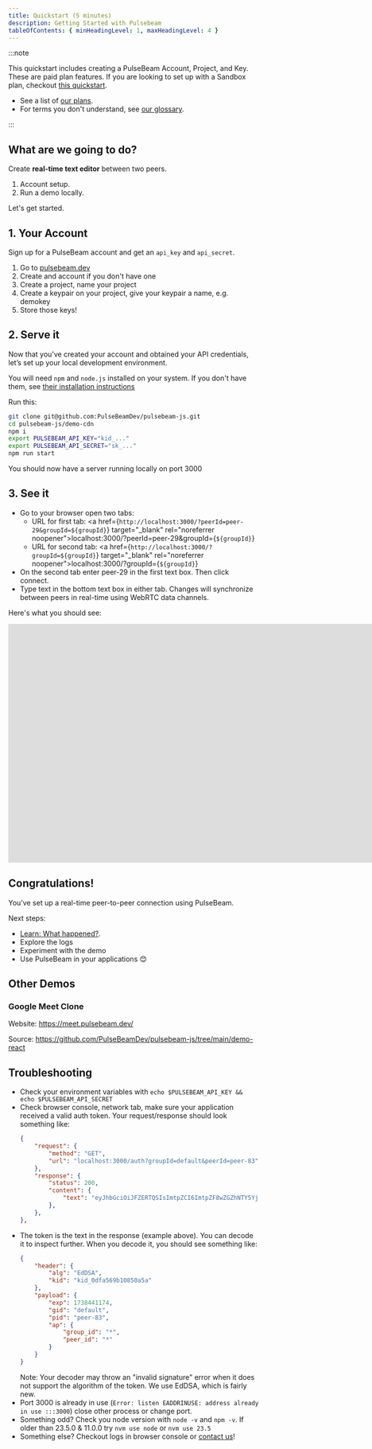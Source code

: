 ```yaml
---
title: Quickstart (5 minutes)
description: Getting Started with Pulsebeam
tableOfContents: { minHeadingLevel: 1, maxHeadingLevel: 4 }
---
```


:::note

This quickstart includes creating a PulseBeam Account, Project, and Key. These are paid plan features. If you are looking to set up with a Sandbox plan, checkout [this quickstart](/docs/getting-started/sandbox-quick-start).

* See a list of [our plans](https://pulsebeam.dev/#pricing). 
* For terms you don't understand, see [our glossary](/docs/concepts/terms).

:::

## What are we going to do?
 
Create **real-time text editor** between two peers.

1. Account setup. 
1. Run a demo locally. 

Let's get started.

## 1. Your Account

Sign up for a PulseBeam account and get an `api_key` and `api_secret`.

1. Go to [pulsebeam.dev](https://pulsebeam.dev) 
1. Create and account if you don't have one
1. Create a project, name your project
1. Create a keypair on your project, give your keypair a name, e.g. demokey
1. Store those keys!

## 2. Serve it

Now that you’ve created your account and obtained your API credentials, let’s set up your local development environment.

You will need `npm` and `node.js` installed on your system. If you don't have them, see <a href="https://docs.npmjs.com/downloading-and-installing-node-js-and-npm" target="_blank">their installation instructions</a>

Run this:
```bash
git clone git@github.com:PulseBeamDev/pulsebeam-js.git
cd pulsebeam-js/demo-cdn
npm i
export PULSEBEAM_API_KEY="kid_..."
export PULSEBEAM_API_SECRET="sk_..."
npm run start
```

You should now have a server running locally on port 3000

## 3. See it


* Go to your browser open two tabs:
    * URL for first tab: <a href={`http://localhost:3000/?peerId=peer-29&groupId=${groupId}`} target="_blank" rel="noreferrer noopener">localhost:3000/?peerId=peer-29&groupId={`${groupId}`}</a>
    * URL for second tab: <a href={`http://localhost:3000/?groupId=${groupId}`} target="_blank" rel="noreferrer noopener">localhost:3000/?groupId={`${groupId}`}</a>
* On the second tab enter peer-29 in the first text box. Then click connect.
* Type text in the bottom text box in either tab. Changes will synchronize between peers in real-time using WebRTC data channels.

Here's what you should see:
<iframe style="height: 480px;" id="ytplayer" type="text/html" title="YouTube video player Quickstart Successful Output" width="2000" height="1000"
src="https://www.youtube.com/embed/Y9mKCrlLu7k?si=HDNMFjK6LaXSy61X?loop=1&modestbranding=1&playsinline=1&color=white&iv_load_policy=3"
frameborder="0" allowfullscreen allow="accelerometer; autoplay; clipboard-write; encrypted-media; gyroscope; picture-in-picture; web-share" referrerpolicy="strict-origin-when-cross-origin"></iframe>

## Congratulations! 

You’ve set up a real-time peer-to-peer connection using PulseBeam. 

Next steps:
* [Learn: What happened?](/docs/getting-started/what-happened/). 
* Explore the logs
* Experiment with the demo
* Use PulseBeam in your applications 😊

## Other Demos

### Google Meet Clone

Website: https://meet.pulsebeam.dev/

Source: https://github.com/PulseBeamDev/pulsebeam-js/tree/main/demo-react

## Troubleshooting
* Check your environment variables with `echo $PULSEBEAM_API_KEY && echo $PULSEBEAM_API_SECRET`
* Check browser console, network tab, make sure your application received a valid auth token. Your request/response should look something like:
    ```json
    {
        "request": {
            "method": "GET",
            "url": "localhost:3000/auth?groupId=default&peerId=peer-83",
        },
        "response": {
            "status": 200,
            "content": {
                "text": "eyJhbGciOiJFZERTQSIsImtpZCI6ImtpZF8wZGZhNTY5YjEwODUwYTVhIn0.eyJleHAiOjE3Mzg0NDExNzQsImdpZCI6ImRlZmF1bHQiLCJwaWQiOiJwZWVyLTgzIiwiYXAiOnsiZ3JvdXBfaWQiOiIqIiwicGVlcl9pZCI6IioifX0.QJwbVIknJjOmEQSP4P7hhZUncSfErgu-8tXrGbQfYEeYfW-U54nsUii_eiS7FTkmRuQFHV29UA0QsJ_ScvJeCQ"
            },
        },
    },
    ```
* The token is the text in the response (example above). You can decode it to inspect further. When you decode it, you should see something like:
    ```json
    {
        "header": {
            "alg": "EdDSA",
            "kid": "kid_0dfa569b10850a5a"
        },
        "payload": {
            "exp": 1738441174,
            "gid": "default",
            "pid": "peer-83",
            "ap": {
                "group_id": "*",
                "peer_id": "*"
            }
        }
    }
    ```
    Note: Your decoder may throw an "invalid signature" error when it does not support the algorithm of the token. We use EdDSA, which is fairly new.
* Port 3000 is already in use (`Error: listen EADDRINUSE: address already in use :::3000`) close other process or change port.
* Something odd? Check you node version with `node -v` and `npm -v`. If older than 23.5.0 & 11.0.0 try `nvm use node` or `nvm use 23.5`
* Something else? Checkout logs in browser console or [contact us](/docs/community-and-support/support/)!

